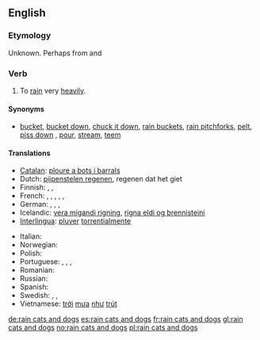 ==English==

===Etymology===
Unknown. Perhaps from {{etyl|grc|en}} {{term|κατά||lang=grc|tr=cata|against}} and {{term|δόξα||tr=doxa|lang=grc|opinion, expectation}}

===Verb===
{{en-verb|inf=to [[rain]] [[cat]]s and [[dog]]s|rains cats and dogs|raining cats and dogs|rained cats and dogs}}

# {{idiom}} To [[rain]] very [[heavily]].

====Synonyms====
* {{sense|to rain very heavily}} [[bucket]], [[bucket down]], [[chuck it down]], [[rain buckets]], [[rain pitchforks]], [[pelt]], [[piss down]] {{italbrac|coarse slang}}, [[pour]], [[stream]], [[teem]]

====Translations====
{{trans-top|to rain very heavily}}
* [[Catalan]]: [[ploure a bots i barrals]]
* Dutch: [[pijpenstelen regenen]], regenen dat het giet
* Finnish: {{t-|fi|sataa kaatamalla}}, {{t-|fi|sataa äkäisiä ämmiä äkeet selässä}}, {{t-|fi|sataa kuin saavista kaataen}}
* French: {{t+|fr|pleuvoir des cordes}}, {{t-|fr|pleuvoir à verse}}, {{t-|fr|pleuvoir des hallebardes}}, {{t+|fr|pleuvoir comme vache qui pisse}}, {{t-|fr|pleuvoir à boire debout}}, {{qualifier|Belgium}} {{t+|fr|dracher}}
* German: {{t+|de|Bindfäden regnen}}, {{t+|de|in Strömen regnen}}, {{t-|de|aus allen Kannen gießen}}, {{t-|de|aus allen Kannen schütten}}
* Icelandic: [[vera mígandi rigning]], [[rigna eldi og brennisteini]]
* [[Interlingua]]: [[pluver]] [[torrentialmente]]
{{trans-mid}}
* Italian: {{t-|it|piovere a catinelle}}
* Norwegian: {{t-|no|høljeregne}}
* Polish: {{t-|pl|leje jak z cebra}}
* Portuguese: {{qualifier|Portugal}} {{t-|pt|chover a cântaros}}, {{qualifier|Portugal}} {{t-|pt|chover a potes}}, {{t-|pt|chover torrencialmente}}, {{qualifier|Brazil}} {{t-|pt|cair um toró}}
* Romanian: {{t-|ro|a ploua cu găleata}}
* Russian: {{t-|ru|лить как из ведра|tr=lit’ kak iz v'edrá|sc=Cyrl}}
* Spanish: {{t-|es|llover a cántaros}}
* Swedish: {{t+|sv|ösregna}}, {{t-|sv|spöregna}}, {{t-|sv|stå som spön i backen}}
* Vietnamese: [[trời]] [[mưa]] [[như]] [[trút]]
{{trans-bottom}}

[[de:rain cats and dogs]]
[[es:rain cats and dogs]]
[[fr:rain cats and dogs]]
[[gl:rain cats and dogs]]
[[no:rain cats and dogs]]
[[pl:rain cats and dogs]]
